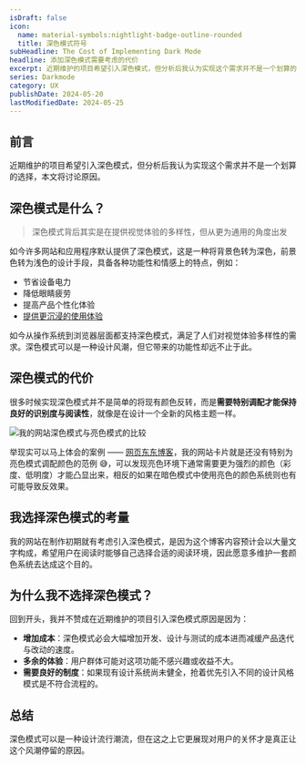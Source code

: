 ```yaml
---
isDraft: false
icon:
  name: material-symbols:nightlight-badge-outline-rounded
  title: 深色模式符号
subHeadline: The Cost of Implementing Dark Mode
headline: 添加深色模式需要考虑的代价
excerpt: 近期维护的项目希望引入深色模式，但分析后我认为实现这个需求并不是一个划算的选择，本文将讨论原因。如今许多网站和应用程序默认提供深色模式，这是一种将背景色转为深色，前景色转为浅色的设计手段，具备各种功能性和情感上的特点，例如：节省设备电力、降低眼睛疲劳……
series: Darkmode
category: UX
publishDate: 2024-05-20
lastModifiedDate: 2024-05-25
---
```


## 前言

近期维护的项目希望引入深色模式，但分析后我认为实现这个需求并不是一个划算的选择，本文将讨论原因。

## 深色模式是什么？

> 深色模式背后其实是在提供视觉体验的多样性，但从更为通用的角度出发

如今许多网站和应用程序默认提供了深色模式，这是一种将背景色转为深色，前景色转为浅色的设计手段，具备各种功能性和情感上的特点，例如：

- 节省设备电力
- 降低眼睛疲劳
- 提高产品个性化体验
- [提供更沉浸的使用体验](https://developer.apple.com/design/human-interface-guidelines/dark-mode#Best-practices)

如今从操作系统到浏览器层面都支持深色模式，满足了人们对视觉体验多样性的需求。深色模式可以是一种设计风潮，但它带来的功能性却远不止于此。

## 深色模式的代价

很多时候实现深色模式并不是简单的将现有颜色反转，而是**需要特别调配才能保持良好的识别度与阅读性**，就像是在设计一个全新的风格主题一样。

![我的网站深色模式与亮色模式的比较](./light-vs-dark.webp)

举现实可以马上体会的案例 —— [网页东东博客](https://www.webdong.dev/)，我的网站卡片就是还没有特别为亮色模式调配颜色的范例 😅，可以发现亮色环境下通常需要更为强烈的颜色（彩度、低明度）才能凸显出来，相反的如果在暗色模式中使用亮色的颜色系统则也有可能导致反效果。

## 我选择深色模式的考量

我的网站在制作初期就有考虑引入深色模式，是因为这个博客内容预计会以大量文字构成，希望用户在阅读时能够自己选择合适的阅读环境，因此愿意多维护一套颜色系统去达成这个目的。

## 为什么我不选择深色模式？

回到开头，我并不赞成在近期维护的项目引入深色模式原因是因为：

- **增加成本**：深色模式必会大幅增加开发、设计与测试的成本进而减缓产品迭代与改动的速度。
- **多余的体验**：用户群体可能对这项功能不感兴趣或收益不大。
- **需要良好的制度**：如果现有设计系统尚未健全，抢着优先引入不同的设计风格模式是不符合流程的。

## 总结

深色模式可以是一种设计流行潮流，但在这之上它更展现对用户的关怀才是真正让这个风潮停留的原因。
